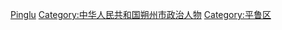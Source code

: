 [[Category:山西省区委书记|Pinglu]]
[[Category:中华人民共和国朔州市政治人物|Category:中华人民共和国朔州市政治人物]]
[[Category:平鲁区|Category:平鲁区]]